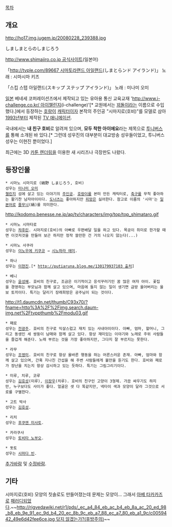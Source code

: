 [[목차]]
== 개요 ==
http://ho17.img.jugem.jp/20080228_239388.jpg

しましまとらのしまじろう

[[http://www.shimajiro.co.jp 공식사이트]](일본어)

「[[http://tvple.com/89667 시마토라랜드 아일랜드]](しまとらンド アイランド)」 노래 : 시마시마 키즈

{{{#!html
<iframe frameborder="0" width="480" height="270" src="http://www.dailymotion.com/embed/video/x193ayl"></iframe>
}}}

「스킵 스텝 아일랜드(スキップ ステップ アイランド)」 노래 : 미나미 오미 

[[일본]] 베네세 코퍼레이션즈에서 제작되고 있는 유아용 통신 교육교재 '[[http://www.i-challenge.co.kr/ 아이챌린지]](i-challenge)'[* 교원에서는 [[꾀돌이#s-5|꾀돌이]]라는 이름으로 수입했다.]에서 등장하는 [[호랑이]] [[수인#s-3|캐릭터]]이자 본작의 주인공 "시마지로(호비)"를 모델로 삼아 [[1993년]]부터 제작된 [[TV 애니메이션]].

국내에서는 '''내 친구 호비'''로 알려져 있으며, '''모두 착한 아이에요'''라는 제목으로 [[투니버스]]를 통해 소개된 바 있다.[* 그런데 성우진의 대부분이 대교방송 성우들이었고, 투니버스 성우는 이현진 뿐이었다.]

최근에는 3D [[카툰 렌더링]]을 이용한 새 시리즈나 극장판도 나왔다.

== 등장인물 ==
{{{#!html
<img src="http://blog-imgs-60.fc2.com/t/j/5/tj50090ec/2013-08-13_002_2.jpg" width="320">
}}}

 * 시마노 시마지로 (縞野 しまじろう, 호비)
 성우는 [[미나미 오미]]
 [[챌린지]] 섬에 살고 있는 이야기의 [[주인공]]. [[호랑이]]를 본떠 만든 캐릭터로, [[축구]]를 무척 좋아하는 활기찬 남자아이이다. [[도넛|도너츠]]는 좋아하지만 [[피망]]은 싫어한다. 참고로 이름의 '시마'는 [[일본어]]로 [[줄무늬]](縞)를 의미한다.

http://kodomo.benesse.ne.jp/ap/tv/characters/img/top/top_shimataro.gif
 * 시마노 시마타로
 성우는 [[챠후린]]. 시마지로(호비)의 아빠로 우편배달 일을 하고 있다. 목공이 취미로 한가할 때면 이것저것을 만들어 보곤 하지만 정작 쓸만한 건 거의 나오지 않는다(...)

 * 시마노 사쿠라
 성우는 [[이노우에 키쿠코]] → [[시노하라 에미]].

 * 하나
 성우는 [[이현진(성우)|이현진]].[* [[http://putiaruna.blog.me/130179937103 출처]]]

 * 베니
 성우는 [[윤성혜]]. 호비의 친구로, 조금은 이기적이고 응석꾸러기인 꿈 많은 여자 아이. 꽃집을 경영하는 부모님과 함께 살고 있으며, 마음에 들지 않는 일이 생기면 금방 울어버리는 울보 토끼이다. 특기는 달리기 장래희망은 공주님이 되는 것이다.

http://t1.daumcdn.net/thumb/C93x70/?fname=http%3A%2F%2Fimg.search.daum-img.net%2Ftvppthumb%2Fmodu03.gif
 * 패로 
 성우는 [[전광주]]. 호비의 친구로 익살스럽고 재치 있는 사내아이이다. 아빠, 엄마, 할머니, 그리고 동생인 세 쌍둥이 남매와 함께 살고 있다. 항상 재미있는 이야기와 노래로 주위 사람들을 즐겁게 해준다. 노래 부르는 것을 가장 좋아하지만, 그다지 잘 부르지는 못한다.

 * 라무
 성우는 [[조영미#s-1|조영미]]. 호비의 친구로 항상 올바른 행동을 하는 어른스러운 존재. 아빠, 엄마와 함께 살고 있으며, 간혹 지나친 간섭을 해 주변 사람들에게 불만을 듣기도 한다. 호비와 패로가 장난을 치는지 항상 감시하고 있는 듯하다. 특기는 그림그리기이다.

 * 미루, 치루, 코루 
 성우는 [[김호성]](미루), [[이장우(성우)|이장우]](치루). 호비의 친구인 고양이 3형제. 가끔 싸우기도 하지만, 누구보다도 사이가 좋다. 얼굴은 셋 다 똑같지만, 넥타이 색과 모양이 달라 그것으로 서로를 구별한다.

 * 고트 박사
 성우는 [[김호성]].

 * 리치
 성우는 [[후쿠엔 미사토]].

 * 카라쿠사
 성우는 [[토비타 노부오]].

 * 돗토
 성우는 [[시마다 빈]].

[[추가바람]] 및 [[수정바람]].

== 기타 ==
시마지로(호비) 모양의 칫솔로도 만들어졌는데 문제는 모양이... 그래서 [[아베 타카카즈]]로 [[야라나이카#s-1|패러디]]되었다.~~[[http://rigvedawiki.net/r1/pds/_ec_a4_84_eb_ac_b4_eb_8a_ac_20_ed_98_b8_eb_9e_91_ec_9d_b4_20_ec_8b_9c_eb_a7_88_ec_a7_80_eb_a1_9c/c0059442_49e6d42fee6ce.jpg 닦지 않겠는가?(후방주의)]]~~
